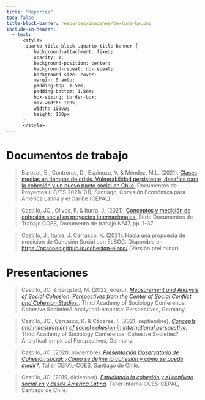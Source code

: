 ```yaml
---
title: "Reportes"
toc: false
title-block-banner: resources/imagenes/texture-bw.png
include-in-header:
  - text: |
      <style>
      .quarto-title-block .quarto-title-banner {
          background-attachment: fixed;
          opacity: 1;
          background-position: center;
          background-repeat: no-repeat;
          background-size: cover;
          margin: 0 auto;
          padding-top: 1.5em;
          padding-bottom: 1.8em;
          box-sizing: border-box;
          max-width: 100%;
          width: 100vw;
          height: 150px
      }
      </style>
---
```



# Documentos de trabajo


> Barozet, E., Contreras, D., Espinoza, V. & Méndez, M.L. (2021). [Clases medias en tiempos de crisis. Vulnerabilidad persistente, desafíos para la cohesión y un nuevo pacto social en Chile.](https://repositorio.cepal.org/bitstream/handle/11362/47184/1/S2100412_es.pdf){target="_blank"} Documentos de Proyectos (LC/TS.2021/101), Santiago, Comisión Económica para América Latina y el Caribe (CEPAL)



> Castillo, JC., Olivos, F. & Iturra, J. (2021). [Conceptos y medición de cohesión social en proyectos internacionales.](https://drive.google.com/file/d/1FvmVhdYaT_Tg4fNyUKSshv45uJdJkTWo/view){target="_blank"} Serie Documentos de Trabajo COES, Documento de trabajo N°47, pp. 1-37.

> Castillo, J., Iturra, J. Carrasco, K. (2021). Hacia una propuesta de medición de Cohesión Social con ELSOC. Disponible en [https://ocscoes.github.io/cohesion-elsoc/](https://ocscoes.github.io/cohesion-elsoc/){target="_blank"} (Versión preliminar)


# Presentaciones

> Castillo, JC. & Bargsted, M. (2022, enero). [_Measurement and Analysis of Social Cohesion: Perspectives from the Center of Social Conflict and Cohesion Studies._](https://ocscoes.github.io/presentaciones/RISC-bremen-january2022.html#1){target="_blank"}. Third Academy of Sociology Conference: Cohesive Societies? Analytical-empirical Perspectives, Germany.


> Castillo, JC., Carrasco, K. & Cáceres, I. (2021, septiembre). [_Concepts and measurement of social cohesion in international perspective._](https://ocscoes.github.io/presentaciones/presentation-cohesive-societies.html#1){target="_blank"}. Third Academy of Sociology Conference: Cohesive Societies? Analytical-empirical Perspectives, Germany.


> Castillo, JC. (2020, noviembre). [_Presentación Observatorio de Cohesión social: ¿Cómo se define la cohesión y cómo se puede medir?_](https://juancarloscastillo.github.io/jc-castillo/documents/conferencias/ocs_coes2020/ocs_coes.html#1). Taller CEPAL-COES, Santiago de Chile.


> Castillo, JC. (2019, diciembre). [_Estudiando la cohesión y el conflicto social en y desde América Latina_](https://juancarloscastillo.github.io/jc-castillo/documents/CEPAL2019/pres01.html#1). Taller interno COES-CEPAL, Santiago de Chile.
